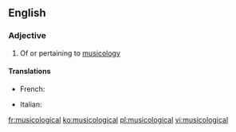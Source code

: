 ==English==

===Adjective===
{{en-adj|-}}

# Of or pertaining to [[musicology]]

====Translations====
{{trans-top|of or pertaining to musicology}}
* French: {{t+|fr|musicologique}}
{{trans-mid}}
* Italian: {{t|it|musicologico}}
{{trans-bottom}}

[[fr:musicological]]
[[ko:musicological]]
[[pl:musicological]]
[[vi:musicological]]